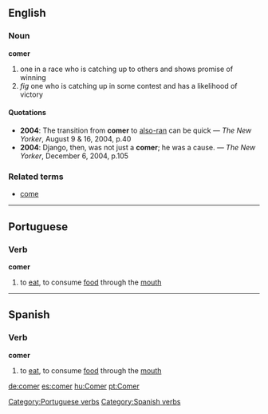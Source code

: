 ==English==
===Noun===
'''comer'''

# one in a race who is catching up to others and shows promise of winning
# ''fig'' one who is catching up in some contest and has a likelihood of victory

====Quotations====
* '''2004''': The transition from '''comer''' to [[also-ran]] can be quick &mdash; ''The New Yorker'', August 9 &amp; 16, 2004, p.40
* '''2004''': Django, then, was not just a '''comer'''; he was a cause. &mdash; ''The New Yorker'', December 6, 2004, p.105

===Related terms===
*[[come]]

----

==Portuguese==
===Verb===
'''comer'''

# to [[eat]], to consume [[food]] through the [[mouth]]

[[Category:Portuguese verbs]]

----

==Spanish==
===Verb===
'''comer'''

# to [[eat]], to consume [[food]] through the [[mouth]]

[[Category:Spanish verbs]]

[[de:comer]]
[[es:comer]]
[[hu:Comer]]
[[pt:Comer]]